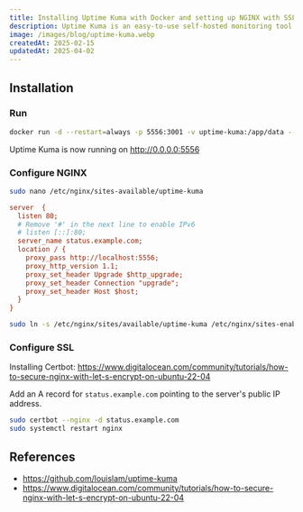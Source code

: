 ```yaml
---
title: Installing Uptime Kuma with Docker and setting up NGINX with SSL
description: Uptime Kuma is an easy-to-use self-hosted monitoring tool.
image: /images/blog/uptime-kuma.webp
createdAt: 2025-02-15
updatedAt: 2025-04-02
---
```


## Installation

### Run

```bash
docker run -d --restart=always -p 5556:3001 -v uptime-kuma:/app/data --name uptime-kuma louislam/uptime-kuma:1
```

Uptime Kuma is now running on http://0.0.0.0:5556

### Configure NGINX

```bash
sudo nano /etc/nginx/sites-available/uptime-kuma
```

```ini
server  {
  listen 80;
  # Remove '#' in the next line to enable IPv6
  # listen [::]:80;
  server_name status.example.com;
  location / {
    proxy_pass http://localhost:5556;
    proxy_http_version 1.1;
    proxy_set_header Upgrade $http_upgrade;
    proxy_set_header Connection "upgrade";
    proxy_set_header Host $host;
  }
}
```

```bash
sudo ln -s /etc/nginx/sites/available/uptime-kuma /etc/nginx/sites-enabled/
```

### Configure SSL

Installing Certbot: https://www.digitalocean.com/community/tutorials/how-to-secure-nginx-with-let-s-encrypt-on-ubuntu-22-04

Add an A record for `status.example.com` pointing to the server's public IP address.

```bash
sudo certbot --nginx -d status.example.com
sudo systemctl restart nginx
```

## References

- https://github.com/louislam/uptime-kuma
- https://www.digitalocean.com/community/tutorials/how-to-secure-nginx-with-let-s-encrypt-on-ubuntu-22-04
